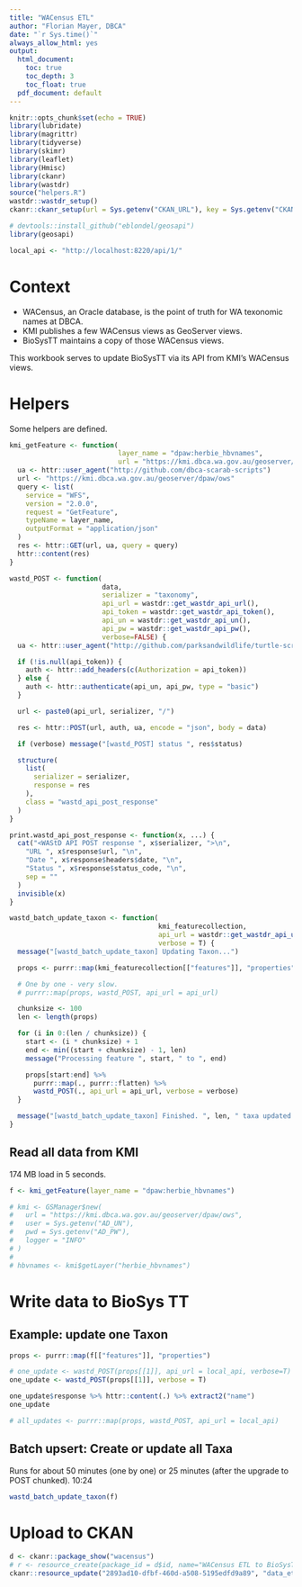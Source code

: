 ```yaml
---
title: "WACensus ETL"
author: "Florian Mayer, DBCA"
date: "`r Sys.time()`"
always_allow_html: yes
output:
  html_document:
    toc: true
    toc_depth: 3
    toc_float: true
  pdf_document: default
---
```




```r
knitr::opts_chunk$set(echo = TRUE)
library(lubridate)
library(magrittr)
library(tidyverse)
library(skimr)
library(leaflet)
library(Hmisc)
library(ckanr)
library(wastdr)
source("helpers.R")
wastdr::wastdr_setup()
ckanr::ckanr_setup(url = Sys.getenv("CKAN_URL"), key = Sys.getenv("CKAN_API_KEY"))

# devtools::install_github("eblondel/geosapi")
library(geosapi)

local_api <- "http://localhost:8220/api/1/"
```

# Context

* WACensus, an Oracle database, is the point of truth for WA texonomic names at DBCA.
* KMI publishes a few WACensus views as GeoServer views.
* BioSysTT maintains a copy of those WACensus views.

This workbook serves to update BioSysTT via its API from KMI's WACensus views.


# Helpers
Some helpers are defined.

```r
kmi_getFeature <- function(
                           layer_name = "dpaw:herbie_hbvnames",
                           url = "https://kmi.dbca.wa.gov.au/geoserver/dpaw/ows") {
  ua <- httr::user_agent("http://github.com/dbca-scarab-scripts")
  url <- "https://kmi.dbca.wa.gov.au/geoserver/dpaw/ows"
  query <- list(
    service = "WFS",
    version = "2.0.0",
    request = "GetFeature",
    typeName = layer_name,
    outputFormat = "application/json"
  )
  res <- httr::GET(url, ua, query = query)
  httr::content(res)
}

wastd_POST <- function(
                       data,
                       serializer = "taxonomy",
                       api_url = wastdr::get_wastdr_api_url(),
                       api_token = wastdr::get_wastdr_api_token(),
                       api_un = wastdr::get_wastdr_api_un(),
                       api_pw = wastdr::get_wastdr_api_pw(),
                       verbose=FALSE) {
  ua <- httr::user_agent("http://github.com/parksandwildlife/turtle-scripts")

  if (!is.null(api_token)) {
    auth <- httr::add_headers(c(Authorization = api_token))
  } else {
    auth <- httr::authenticate(api_un, api_pw, type = "basic")
  }

  url <- paste0(api_url, serializer, "/")

  res <- httr::POST(url, auth, ua, encode = "json", body = data)

  if (verbose) message("[wastd_POST] status ", res$status)

  structure(
    list(
      serializer = serializer,
      response = res
    ),
    class = "wastd_api_post_response"
  )
}

print.wastd_api_post_response <- function(x, ...) {
  cat("<WAStD API POST response ", x$serializer, ">\n",
    "URL ", x$response$url, "\n",
    "Date ", x$response$headers$date, "\n",
    "Status ", x$response$status_code, "\n",
    sep = ""
  )
  invisible(x)
}

wastd_batch_update_taxon <- function(
                                     kmi_featurecollection,
                                     api_url = wastdr::get_wastdr_api_url(),
                                     verbose = T) {
  message("[wastd_batch_update_taxon] Updating Taxon...")

  props <- purrr::map(kmi_featurecollection[["features"]], "properties")

  # One by one - very slow.
  # purrr::map(props, wastd_POST, api_url = api_url)

  chunksize <- 100
  len <- length(props)

  for (i in 0:(len / chunksize)) {
    start <- (i * chunksize) + 1
    end <- min((start + chunksize) - 1, len)
    message("Processing feature ", start, " to ", end)

    props[start:end] %>%
      purrr::map(., purrr::flatten) %>%
      wastd_POST(., api_url = api_url, verbose = verbose)
  }

  message("[wastd_batch_update_taxon] Finished. ", len, " taxa updated.")
}
```

## Read all data from KMI

174 MB load in 5 seconds.

```r
f <- kmi_getFeature(layer_name = "dpaw:herbie_hbvnames")

# kmi <- GSManager$new(
#   url = "https://kmi.dbca.wa.gov.au/geoserver/dpaw/ows",
#   user = Sys.getenv("AD_UN"), 
#   pwd = Sys.getenv("AD_PW"), 
#   logger = "INFO"
# )
# 
# hbvnames <- kmi$getLayer("herbie_hbvnames")
```

# Write data to BioSys TT

## Example: update one Taxon

```r
props <- purrr::map(f[["features"]], "properties")

# one_update <- wastd_POST(props[[1]], api_url = local_api, verbose=T)
one_update <- wastd_POST(props[[1]], verbose = T)

one_update$response %>% httr::content(.) %>% extract2("name")
one_update

# all_updates <- purrr::map(props, wastd_POST, api_url = local_api)
```

## Batch upsert: Create or update all Taxa

Runs for about 50 minutes (one by one) or 25 minutes (after the upgrade to POST chunked).
10:24

```r
wastd_batch_update_taxon(f)
```


# Upload to CKAN

```r
d <- ckanr::package_show("wacensus")
# r <- resource_create(package_id = d$id, name="WACensus ETL to BioSysTT", format="HTML", upload = "data_etl_wacensus.html")
ckanr::resource_update("2893ad10-dfbf-460d-a508-5195edfd9a89", "data_etl_wacensus.html")
```

